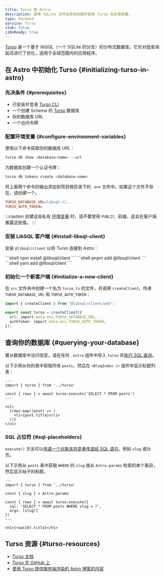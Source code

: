 ```yaml
---
title: Turso 和 Astro
description: 使用 SQLite 文件在本地构建并使用 Turso 在全球部署。
type: backend
service: Turso
stub: false
i18nReady: true
---
```


[Turso](https://turso.tech) 是一个基于 libSQL（一个 SQLite 的分支）的分布式数据库。它针对低查询延迟进行了优化，适用于全球范围内的应用程序。

## 在 Astro 中初始化 Turso \{#initializing-turso-in-astro\}

### 先决条件 \{#prerequisites\}

- 已安装并登录 [Turso CLI](https://docs.turso.tech/reference/turso-cli)
- 一个创建 Schema 的 [Turso](https://turso.tech) 数据库
- 你的数据库 URL
- 一个访问令牌

### 配置环境变量 \{#configure-environment-variables\}

使用以下命令获取你的数据库 URL：

```bash
turso db show <database-name> --url
```

为数据库创建一个认证令牌：

```bash
turso db tokens create <database-name>
```

将上面两个命令的输出添加到项目根目录下的 `.env` 文件中。如果这个文件不存在，请创建一个。

```ini title=".env"
TURSO_DATABASE_URL=libsql://...
TURSO_AUTH_TOKEN=
```

:::caution
创建这些私有 [环境变量](/zh-cn/guides/environment-variables/) 时，请不要使用 `PUBLIC_` 前缀，这会在客户端暴露这些值。
:::

### 安装 LibSQL 客户端 \{#install-libsql-client\}

安装 `@libsql/client` 以将 Turso 连接到 Astro：

<PackageManagerTabs>
  <Fragment slot="npm">
    ```shell
    npm install @libsql/client
    ```
  </Fragment>
  <Fragment slot="pnpm">
    ```shell
    pnpm add @libsql/client
    ```
  </Fragment>
  <Fragment slot="yarn">
    ```shell
    yarn add @libsql/client
    ```
  </Fragment>
</PackageManagerTabs>

### 初始化一个新客户端 \{#initialize-a-new-client\}

在 `src` 文件夹中创建一个名为 `turso.ts` 的文件，并调用 `createClient`，传递 `TURSO_DATABASE_URL` 和 `TURSO_AUTH_TOKEN`：

```ts title="src/turso.ts"
import { createClient } from "@libsql/client/web";

export const turso = createClient({
  url: import.meta.env.TURSO_DATABASE_URL,
  authToken: import.meta.env.TURSO_AUTH_TOKEN,
});
```

## 查询你的数据库 \{#querying-your-database\}

要从数据库中访问信息，请在任何 `.astro` 组件中导入 `turso` 并[执行 SQL 查询](https://docs.turso.tech/libsql/client-access/javascript-typescript-sdk#execute-a-single-statement)。

以下示例从你的表中获取所有 `posts`，然后在 `<BlogIndex />` 组件中显示标题列表：

```astro title="src/components/BlogIndex.astro"
---
import { turso } from '../turso'

const { rows } = await turso.execute('SELECT * FROM posts')
---

<ul>
  {rows.map((post) => (
    <li>{post.title}</li>
  ))}
</ul>
```

### SQL 占位符 \{#sql-placeholders\}

`execute()` 方法可以[传递一个对象来将变量传递给 SQL 语句](https://docs.turso.tech/libsql/client-access/javascript-typescript-sdk#positional-placeholders)，例如 `slug` 或分页。

以下示例从 `posts` 表中获取 `WHERE` 的 `slug` 值从 `Astro.params` 检索的单个条目，然后显示帖子的标题。

```astro title="src/pages/index.astro"
---
import { turso } from '../turso'

const { slug } = Astro.params

const { rows } = await turso.execute({
  sql: 'SELECT * FROM posts WHERE slug = ?',
  args: [slug!]
})
---

<h1>{rows[0].title}</h1>
```

## Turso 资源 \{#turso-resources\}
- [Turso 文档](https://docs.turso.tech)
- [Turso 在 GitHub 上](https://github.com/tursodatabase)
- [使用 Turso 提供服务端渲染的 Astro 博客的内容](https://blog.turso.tech/using-turso-to-serve-a-server-side-rendered-astro-blogs-content-58caa6188bd5)

